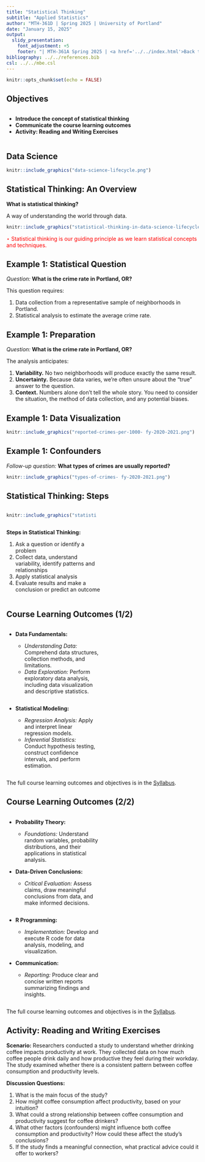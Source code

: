 ---
title: "Statistical Thinking"
subtitle: "Applied Statistics"
author: "MTH-361D | Spring 2025 | University of Portland"
date: "January 15, 2025"
output:
  slidy_presentation:
    font_adjustment: +5
    footer: "| MTH-361A Spring 2025 | <a href='../../index.html'>Back to the Course Website</a>"
bibliography: ../../references.bib
csl: ../../mbe.csl
---

```{r setup, include=FALSE}
knitr::opts_chunk$set(echo = FALSE)
```

## Objectives

:::: {.column width=15%}
::::

:::: {.column width=70%}
- **Introduce the concept of statistical thinking**
- **Communicate the course learning outcomes**
- **Activity: Reading and Writing Exercises**
::::

:::: {.column width=15%}
::::

## Data Science

```{r data-science-life-cycle, echo=FALSE, fig.cap="The Data Science Life Cycle", fig.align='center', out.width = '50%'}
knitr::include_graphics("data-science-lifecycle.png")
```

## Statistical Thinking: An Overview

**What is statistical thinking?**

A way of understanding the world through data.

```{r statistical-thinking-1, echo=FALSE, fig.cap="Statistical Thinking in the Data Science Life Cycle", fig.align='center', out.width = '55%'}
knitr::include_graphics("statistical-thinking-in-data-science-lifecycle.png")
```

::: {style="color: red;"}
$\star$ Statistical thinking is our guiding principle as we learn statistical concepts and techniques.
:::

## Example 1: Statistical Question

*Question:* **What is the crime rate in Portland, OR?**

This question requires:

  1. Data collection from a representative sample of neighborhoods in Portland.
  2. Statistical analysis to estimate the average crime rate.

## Example 1: Preparation

*Question:* **What is the crime rate in Portland, OR?**

The analysis anticipates:

  1. **Variability.** No two neighborhoods will produce exactly the same result.
  2. **Uncertainty.** Because data varies, we’re often unsure about the "true" answer to the question.
  3. **Context.** Numbers alone don’t tell the whole story. You need to consider the situation, the method of data collection, and any potential biases.

## Example 1: Data Visualization

```{r portland-crime-rates, echo=FALSE, fig.cap="Portland crime rates in fiscal year 2020 to 2021.", fig.align='center', out.width = '55%'}
knitr::include_graphics("reported-crimes-per-1000- fy-2020-2021.png")
```

## Example 1: Confounders

*Follow-up question:* **What types of crimes are usually reported?**

```{r portland-types-of-crimes, echo=FALSE, fig.cap="Portland types of crimes in year 2020 to 2021.", fig.align='center', out.width = '100%'}
knitr::include_graphics("types-of-crimes- fy-2020-2021.png")
```

## Statistical Thinking: Steps

:::: {.column width=1%}
::::

:::: {.column width=47%}
```{r statistical-thinking-2, echo=FALSE, fig.cap="Statistical Thinking in the Data Science Life Cycle", fig.align='center', out.width = '100%'}
knitr::include_graphics("statistical-thinking-in-data-science-lifecycle.png")
```
::::

:::: {.column width=50%}
**Steps in Statistical Thinking:** 

  1. Ask a question or identify a problem
  2. Collect data, understand variability, identify patterns and relationships
  3. Apply statistical analysis
  4. Evaluate results and make a conclusion or predict an outcome
::::

:::: {.column width=1%}
::::

## Course Learning Outcomes (1/2)

:::: {.column width=1%}
::::

:::: {.column width=48%}
* **Data Fundamentals:**

  - *Understanding Data:* Comprehend data structures, collection methods, and limitations.
  - *Data Exploration:* Perform exploratory data analysis, including data visualization and descriptive statistics.
::::

:::: {.column width=48%}
* **Statistical Modeling:**

  - *Regression Analysis:* Apply and interpret linear regression models.
  - *Inferential Statistics:* Conduct hypothesis testing, construct confidence intervals, and perform estimation.
::::

:::: {.column width=1%}
::::

The full course learning outcomes and objectives is in the [Syllabus](../../index.html).

## Course Learning Outcomes (2/2)

:::: {.column width=1%}
::::

:::: {.column width=48%}
* **Probability Theory:**

  - *Foundations:* Understand random variables, probability distributions, and their applications in statistical analysis.
  
* **Data-Driven Conclusions:**

  - *Critical Evaluation:* Assess claims, draw meaningful conclusions from data, and make informed decisions.
::::

:::: {.column width=48%}
* **R Programming:**

  - *Implementation:* Develop and execute R code for data analysis, modeling, and visualization.

* **Communication:**

  - *Reporting:* Produce clear and concise written reports summarizing findings and insights.
::::

:::: {.column width=1%}
::::

The full course learning outcomes and objectives is in the [Syllabus](../../index.html).

## Activity: Reading and Writing Exercises

**Scenario:** Researchers conducted a study to understand whether drinking coffee impacts productivity at work. They collected data on how much coffee people drink daily and how productive they feel during their workday. The study examined whether there is a consistent pattern between coffee consumption and productivity levels.

**Discussion Questions:**

1. What is the main focus of the study?
2. How might coffee consumption affect productivity, based on your intuition?
3. What could a strong relationship between coffee consumption and productivity suggest for coffee drinkers?
4. What other factors (confounders) might influence both coffee consumption and productivity? How could these affect the study's conclusions?
5. If the study finds a meaningful connection, what practical advice could it offer to workers?
